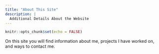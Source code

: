 ```yaml
---
title: "About This Site"
description: |
  Additional Details About the Website
---
```


```r
knitr::opts_chunk$set(echo = FALSE)
```

On this site you will find information about me, projects I have worked on, and ways to contact me.